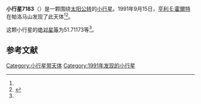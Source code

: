 {{Infobox planet
| bgcolour = #FFFFC0
| name = 7183
| symbol = 
| image = 
| caption = 
| discovery = yes
| discovery_ref = 
| discoverer = [[亨利·E·霍爾特|亨利·E·霍爾特]]
| discovery_site = [[帕洛马山|帕洛马山]] 
| discovered = 1991年9月15日
| designations = yes
| mp_name = 
| named_after = 
| alt_names = 1991 RE16/ 1994 DE
| mp_category = [[主带小行星|主带小行星]]
| orbit_ref = <ref name="a">[http://ssd.jpl.nasa.gov/sbdb.cgi?sstr=7183 7183] {{Wayback|url=http://ssd.jpl.nasa.gov/sbdb.cgi?sstr=7183 |date=20201124023438 }}，小行星數據庫瀏覽器（JPL Small-Body Database Browser）－[[美国国家航空航天局|美国国家航空航天局]]喷气推进实验室</ref>
| epoch = 2456400.5 (2013年4月18日更新)
| aphelion = {{convert|3.1102186|AU|km|3|abbr=on|lk=out}}
| perihelion = {{convert|2.8751292|AU|km|3|abbr=on}}
| semimajor = {{convert|2.9926739|AU|km|3|abbr=on}}
| eccentricity = 0.0392775
| period = 1890.982545 [[日|日]]<br />5.18[[儒略年|儒略年]]
| avg_speed = 
| inclination = 11.02135
| asc_node = 152.69254
| mean_anomaly = 
| arg_peri = 51.71173
| satellites = 
| physical_characteristics = yes
| dimensions = 
| mass = 
| density = 
| surface_grav = 
| escape_velocity = 
| sidereal_day = 
| axial_tilt = 
| pole_ecliptic_lat = 
| pole_ecliptic_lon = 
| albedo = 
| temperatures= 
| temp_name1 = 
| mean_temp_1 = 
| max_temp_1 = 
| temp_name2 = 
| max_temp_2 = 
| spectral_type = 
| abs_magnitude = 51.71173
}}

'''小行星7183'''（{{lang-en|7183}}）是一颗围绕[[太阳|太阳]][[公转|公转]]的[[小行星|小行星]]。1991年9月15日，[[亨利·E·霍爾特|亨利·E·霍爾特]]在帕洛马山发现了此天体<ref name="a" /><ref>{{cite news|title=小行星列表|url=http://cfa-www.harvard.edu/iau/lists/NumberedMPs.txt|accessdate=2013-07-08|newspaper=哈佛大学|archive-date=2008-05-17|archive-url=https://web.archive.org/web/20080517010638/http://cfa-www.harvard.edu/iau/lists/NumberedMPs.txt|dead-url=no}}</ref>。

这颗小行星的[[绝对星等|绝对星等]]为51.71173等<ref name="a" />。

==参考文献==
{{reflist}}
{{Minor Planet Number|[[小行星7182|小行星7182]]|[[小行星7184|小行星7184]]}}

{{小天体}}

[[Category:小行星带天体|Category:小行星带天体]]
[[Category:1991年发现的小行星|Category:1991年发现的小行星]]

{{asteroid-stub}}